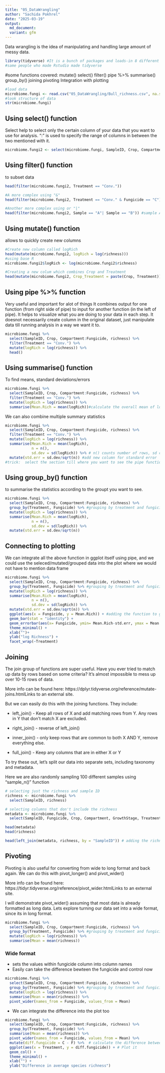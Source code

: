 ```yaml
---
title: "05_DataWrangling"
author: "Sachida Pokhrel"
date: "2025-03-19"
output: 
  md_document:
  variant: gfm
---
```


Data wrangling is the idea of manipulating and handling large amount of messy data.
```r
library(tidyverse) #It is a bunch of packages and loads-in 8 different packages
#same people who made Rstudio made tidyverse

```

#some functions covered:
mutate()
select()
filter()
pipe %>%
summarise()
group_by()
joining
pivoting
Integration with plotting

```r
#load data
microbiome.fungi <- read.csv("05_DataWrangling/Bull_richness.csv", na.strings = "na")
#look structure of data
str(microbiome.fungi)
```
## Using select() function
Select help to select only the certain column of your data that you want to use for analysis. ":" is used to specify the range of columns in between the two mentioned with it.
```r
microbiome.fungi2 <- select(microbiome.fungi, SampleID, Crop, Compartment:Fungicide, richness)
```

## Using filter() function
to subset data
```r
head(filter(microbiome.fungi2, Treatment == "Conv."))

#A more complex using "&"
head(filter(microbiome.fungi2, Treatment == "Conv." & Fungicide == "C"))

#Another more complex using or "|"
head(filter(microbiome.fungi2, Sample == "A"| Sample == "B")) #sample A or B
```
## Using mutate() function
allows to quickly create new columns
```r
#Create new column called logRich
head(mutate(microbiome.fungi2, logRich = log(richness)))
#using base R
microbiome.fungi2$logRich <- log(microbiome.fungi2$richness)

#Creating a new colum which combines Crop and Treatment
head(mutate(microbiome.fungi2, Crop_Treatment = paste(Crop, Treatment)))
```
## Using pipe %>% function
Very useful and important for alot of things
It combines output for one function (from right side of pipe) to input for another function (in the left of pipe). It helps to visualize what you are doing to your data in each step.
It doesnot necessarily create column in the original dataset, just manipulate data till running analysis in a way we want it to.

```r
microbiome.fungi %>%
  select(SampleID, Crop, Compartment:Fungicide, richness) %>%
  filter(Treatment == "Conv.") %>% 
  mutate(logRich = log(richness)) %>% 
  head()
```

## Using summarise() function
To find means, standard deviations/errors
```r
microbiome.fungi %>% 
  select(SampleID, Crop, Compartment:Fungicide, richness) %>%
  filter(Treatment == "Conv.") %>% 
  mutate(logRich = log(richness)) %>% 
  summarise(Mean.Rich = mean(logRich))#calculate the overall mean of log richness within the selected treatment
```
We can also combine multiple summary statistics
```r
microbiome.fungi %>% 
  select(SampleID, Crop, Compartment:Fungicide, richness) %>%
  filter(Treatment == "Conv.") %>% 
  mutate(logRich = log(richness)) %>% 
  summarise(Mean.Rich = mean(logRich),
            n = n(),
            sd.dev = sd(logRich)) %>% # n() counts number of rows, sd calculate standard deviation and store in the object sd.dev
  mutate(std.err = sd.dev/sqrt(n)) #add new column for standard error
#trick:  select the section till where you want to see the pipe function working
```

## Using group_by() function
to summarise the statistics according to the groupt you want to see.
```r
microbiome.fungi %>% 
  select(SampleID, Crop, Compartment:Fungicide, richness) %>%
  group_by(Treatment, Fungicide) %>% #grouping by treatment and fungicide to later calculate summary stats
  mutate(logRich = log(richness)) %>% 
  summarise(Mean.Rich = mean(logRich),
            n = n(),
            sd.dev = sd(logRich)) %>% 
  mutate(std.err = sd.dev/sqrt(n))

```

## Connecting to plotting
We can integrate all the above function in ggplot itself using pipe, and we could use the seleced/mutated/grouped data into the plot where we would not have to mention data frame
```r
microbiome.fungi %>% 
  select(SampleID, Crop, Compartment:Fungicide, richness) %>%
  group_by(Treatment, Fungicide) %>% #grouping by treatment and fungicide to later calculate summary stats
  mutate(logRich = log(richness)) %>% 
  summarise(Mean.Rich = mean(logRich),
            n = n(),
            sd.dev = sd(logRich)) %>% 
  mutate(std.err = sd.dev/sqrt(n)) %>% 
  ggplot(aes(x = Fungicide, y = Mean.Rich)) + #adding the function to ggplot
  geom_bar(stat = "identity") +
  geom_errorbar(aes(x= Fungicide, ymin= Mean.Rich-std.err, ymax = Mean.Rich+std.err), width = 0.4) +
  theme_minimal() +
  xlab("")+
  ylab("log Richness") +
  facet_wrap(~Treatment)
```

## Joining
The join group of functions are super useful. Have you ever tried to match up data by rows based on some criteria? It's almost impossible to mess up over 10-15 rows of data.

More info can be found here: https://dplyr.tidyverse.org/reference/mutate-joins.htmlLinks to an external site.

But we can easily do this with the joining functions. They include:

- left_join() - Keep all rows of X and add matching rows from Y. Any rows in Y that don’t match X are excluded.

- right_join() - reverse of left_join() 
- inner_join() - only keep rows that are common to both X AND Y, remove everything else. 
- full_join() - Keep any columns that are in either X or Y

To try these out, let's split our data into separate sets, including taxonomy and metadata.

Here we are also randomly sampling 100 different samples using "sample_n()" function
```r
# selecting just the richness and sample ID
richness <- microbiome.fungi %>%
  select(SampleID, richness)

# selecting columns that don't include the richness
metadata <- microbiome.fungi %>% 
  select(SampleID, Fungicide, Crop, Compartment, GrowthStage, Treatment, Rep, Sample)

head(metadata)
head(richness)

head(left_join(metadata, richness, by = "SampleID")) # adding the richness data to the metadata based on the column od sample ID
```

## Pivoting
Pivoting is also useful for converting from wide to long format and back again. We can do this with pivot_longer() and pivot_wider()

More info can be found here: https://tidyr.tidyverse.org/reference/pivot_wider.htmlLinks to an external site.

I will demonstrate pivot_wider() assuming that most data is already formatted as long data. Lets explore turning our data set into a wide format, since its in long format.
```r
microbiome.fungi %>% 
  select(SampleID, Crop, Compartment:Fungicide, richness) %>%
  group_by(Treatment, Fungicide) %>% #grouping by treatment and fungicide to later calculate summary stats
  mutate(logRich = log(richness)) %>% 
  summarise(Mean = mean(richness))
```
### Wide format 
- sets the values within fungicide column into column names
- Easily can take the difference bewteen the fungicide and control now
```r
microbiome.fungi %>% 
  select(SampleID, Crop, Compartment:Fungicide, richness) %>%
  group_by(Treatment, Fungicide) %>% #grouping by treatment and fungicide to later calculate summary stats
  mutate(logRich = log(richness)) %>% 
  summarise(Mean = mean(richness)) %>% 
  pivot_wider(names_from = Fungicide, values_from = Mean) 
```
- We can integrate the difference into the plot too
```r
microbiome.fungi %>%
  select(SampleID, Crop, Compartment:Fungicide, richness) %>% 
  group_by(Treatment, Fungicide) %>% 
  summarise(Mean = mean(richness)) %>% 
  pivot_wider(names_from = Fungicide, values_from = Mean) %>% 
  mutate(diff.fungicide = C - F) %>%  # calculate the difference between the means. 
  ggplot(aes(x = Treatment, y = diff.fungicide)) + # Plot it 
  geom_col() +
  theme_minimal() +
  xlab("") +
  ylab("Difference in average species richness")
```

